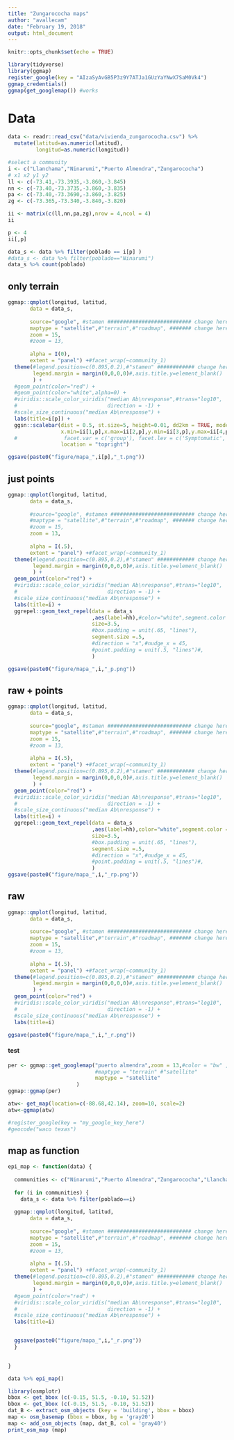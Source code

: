 ```yaml
---
title: "Zungarococha maps"
author: "avallecam"
date: "February 19, 2018"
output: html_document
---
```


```r
knitr::opts_chunk$set(echo = TRUE)
```

```r
library(tidyverse)
library(ggmap)
register_google(key = "AIzaSyAvGB5P3z9Y7ATJa1GUzYaYNwX7SaM0Vk4")
ggmap_credentials()
ggmap(get_googlemap()) #works
```

# Data

```r
data <- readr::read_csv("data/vivienda_zungarococha.csv") %>% 
  mutate(latitud=as.numeric(latitud),
         longitud=as.numeric(longitud))
```

```r
#select a community
i <- c("Llanchama","Ninarumi","Puerto Almendra","Zungarococha")
# x1 x2 y1 y2
ll <- c(-73.41,-73.3935,-3.860,-3.845)
nn <- c(-73.40,-73.3735,-3.860,-3.835)
pa <- c(-73.40,-73.3690,-3.860,-3.825)
zg <- c(-73.365,-73.340,-3.840,-3.820)

ii <- matrix(c(ll,nn,pa,zg),nrow = 4,ncol = 4)
ii

p <- 4
ii[,p]

data_s <- data %>% filter(poblado == i[p] )
#data_s <- data %>% filter(poblado=="Ninarumi")
data_s %>% count(poblado)
```


## only terrain

```r
ggmap::qmplot(longitud, latitud, 
       data = data_s, 
       
       source="google", #stamen ########################### change here
       maptype = "satellite",#"terrain",#"roadmap", ####### change here
       zoom = 15,
       #zoom = 13,
       
       alpha = I(0),
       extent = "panel") +#facet_wrap(~community_1)
  theme(#legend.position=c(0.895,0.2),#"stamen" ############ change here
        legend.margin = margin(0,0,0,0)#,axis.title.y=element_blank()
        ) + 
  #geom_point(color="red") +
  #geom_point(color="white",alpha=0) +
  #viridis::scale_color_viridis("median Ab\nresponse",#trans="log10",
  #                             direction = -1) +
  #scale_size_continuous("median Ab\nresponse") +
  labs(title=i[p]) +
  ggsn::scalebar(dist = 0.5, st.size=5, height=0.01, dd2km = TRUE, model = 'WGS84',
                 x.min=ii[1,p],x.max=ii[2,p],y.min=ii[3,p],y.max=ii[4,p], #NN
  #               facet.var = c('group'), facet.lev = c('Symptomatic', "Asymptomatic","Negative"),
                 location = "topright")

ggsave(paste0("figure/mapa_",i[p],"_t.png"))
```

## just points

```r
ggmap::qmplot(longitud, latitud, 
       data = data_s, 
       
       #source="google", #stamen ########################### change here
       #maptype = "satellite",#"terrain",#"roadmap", ####### change here
       #zoom = 15,
       zoom = 13,
       
       alpha = I(.5),
       extent = "panel") +#facet_wrap(~community_1)
  theme(#legend.position=c(0.895,0.2),#"stamen" ############ change here
        legend.margin = margin(0,0,0,0)#,axis.title.y=element_blank()
        ) + 
  geom_point(color="red") +
  #viridis::scale_color_viridis("median Ab\nresponse",#trans="log10",
  #                             direction = -1) +
  #scale_size_continuous("median Ab\nresponse") +
  labs(title=i) +
  ggrepel::geom_text_repel(data = data_s
                           ,aes(label=hh),#color="white",segment.color = "white",fontface = 'bold',
                           size=3.5,
                           #box.padding = unit(.65, "lines"),
                           segment.size =.5,
                           #direction = "x",#nudge_x = 45,
                           #point.padding = unit(.5, "lines")#,
                           )

ggsave(paste0("figure/mapa_",i,"_p.png"))
```

## raw + points

```r
ggmap::qmplot(longitud, latitud, 
       data = data_s, 
       
       source="google", #stamen ########################### change here
       maptype = "satellite",#"terrain",#"roadmap", ####### change here
       zoom = 15,
       #zoom = 13,
       
       alpha = I(.5),
       extent = "panel") +#facet_wrap(~community_1)
  theme(#legend.position=c(0.895,0.2),#"stamen" ############ change here
        legend.margin = margin(0,0,0,0)#,axis.title.y=element_blank()
        ) + 
  geom_point(color="red") +
  #viridis::scale_color_viridis("median Ab\nresponse",#trans="log10",
  #                             direction = -1) +
  #scale_size_continuous("median Ab\nresponse") +
  labs(title=i) +
  ggrepel::geom_text_repel(data = data_s
                           ,aes(label=hh),color="white",segment.color = "white",fontface = 'bold',
                           size=3.5,
                           #box.padding = unit(.65, "lines"),
                           segment.size =.5,
                           #direction = "x",#nudge_x = 45,
                           #point.padding = unit(.5, "lines")#,
                           )
ggsave(paste0("figure/mapa_",i,"_rp.png"))
```

## raw

```r
ggmap::qmplot(longitud, latitud, 
       data = data_s, 
       
       source="google", #stamen ########################### change here
       maptype = "satellite",#"terrain",#"roadmap", ####### change here
       zoom = 15,
       #zoom = 13,
       
       alpha = I(.5),
       extent = "panel") +#facet_wrap(~community_1)
  theme(#legend.position=c(0.895,0.2),#"stamen" ############ change here
        legend.margin = margin(0,0,0,0)#,axis.title.y=element_blank()
        ) + 
  geom_point(color="red") +
  #viridis::scale_color_viridis("median Ab\nresponse",#trans="log10",
  #                             direction = -1) +
  #scale_size_continuous("median Ab\nresponse") +
  labs(title=i)

ggsave(paste0("figure/mapa_",i,"_r.png"))
```

#### test

```r
per <- ggmap::get_googlemap("puerto almendra",zoom = 13,#color = "bw" ,
                            #maptype = "terrain" #"satellite"
                            maptype = "satellite"
                      )
ggmap::ggmap(per)
```

```r
atw<- get_map(location=c(-88.68,42.14), zoom=10, scale=2)
atw<-ggmap(atw)
```

```r

#register_google(key = "my_google_key_here")
#geocode("waco texas")
```



## map as function

```r

epi_map <- function(data) {
  
  communities <- c("Ninarumi","Puerto Almendra","Zungarococha","Llanchama")
  
  for (i in communities) {
    data_s <- data %>% filter(poblado==i)
  
  ggmap::qmplot(longitud, latitud, 
       data = data_s, 
       
       source="google", #stamen ########################### change here
       maptype = "satellite",#"terrain",#"roadmap", ####### change here
       zoom = 15,
       #zoom = 13,
       
       alpha = I(.5),
       extent = "panel") +#facet_wrap(~community_1)
  theme(#legend.position=c(0.895,0.2),#"stamen" ############ change here
        legend.margin = margin(0,0,0,0)#,axis.title.y=element_blank()
        ) + 
  #geom_point(color="red") +
  #viridis::scale_color_viridis("median Ab\nresponse",#trans="log10",
  #                             direction = -1) +
  #scale_size_continuous("median Ab\nresponse") +
  labs(title=i)


  ggsave(paste0("figure/mapa_",i,"_r.png"))
  }

  
}

data %>% epi_map()

```

```r
library(osmplotr)
bbox <- get_bbox (c(-0.15, 51.5, -0.10, 51.52))
bbox <- get_bbox (c(-0.15, 51.5, -0.10, 51.52))
dat_B <- extract_osm_objects (key = 'building', bbox = bbox)
map <- osm_basemap (bbox = bbox, bg = 'gray20')
map <- add_osm_objects (map, dat_B, col = 'gray40')
print_osm_map (map)
```

